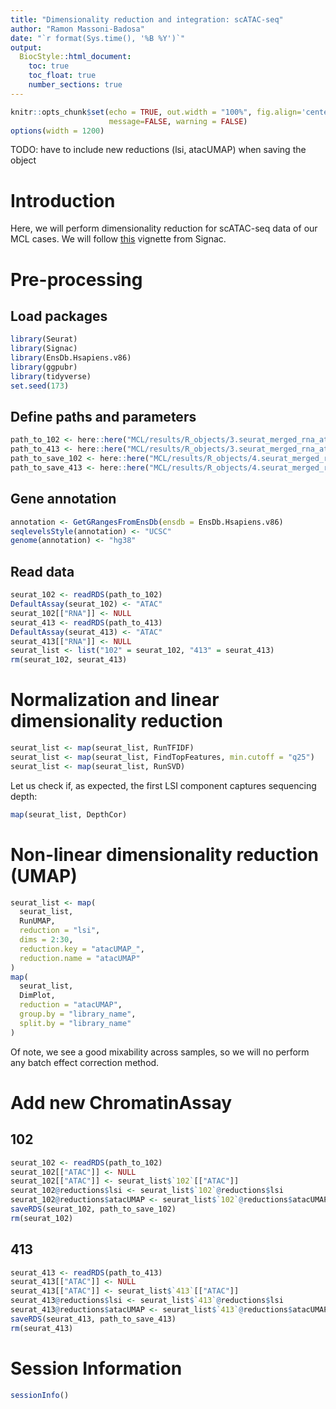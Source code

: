 ```yaml
---
title: "Dimensionality reduction and integration: scATAC-seq"
author: "Ramon Massoni-Badosa"
date: "`r format(Sys.time(), '%B %Y')`"
output: 
  BiocStyle::html_document:
    toc: true
    toc_float: true
    number_sections: true
---
```


```r
knitr::opts_chunk$set(echo = TRUE, out.width = "100%", fig.align='center', 
                      message=FALSE, warning = FALSE)
options(width = 1200)
```

TODO: have to include new reductions (lsi, atacUMAP) when saving the object 


# Introduction

Here, we will perform dimensionality reduction for scATAC-seq data of our MCL cases. We will follow [this](https://satijalab.org/signac/articles/pbmc_vignette.html) vignette from Signac.


# Pre-processing

## Load packages

```r
library(Seurat)
library(Signac)
library(EnsDb.Hsapiens.v86)
library(ggpubr)
library(tidyverse)
set.seed(173)
```


## Define paths and parameters

```r
path_to_102 <- here::here("MCL/results/R_objects/3.seurat_merged_rna_atac_102.rds")
path_to_413 <- here::here("MCL/results/R_objects/3.seurat_merged_rna_atac_413.rds")
path_to_save_102 <- here::here("MCL/results/R_objects/4.seurat_merged_rna_unprocessed_atac_processed_102.rds")
path_to_save_413 <- here::here("MCL/results/R_objects/4.seurat_merged_rna_unprocessed_atac_processed_413.rds")
```


## Gene annotation

```r
annotation <- GetGRangesFromEnsDb(ensdb = EnsDb.Hsapiens.v86)
seqlevelsStyle(annotation) <- "UCSC"
genome(annotation) <- "hg38"
```


## Read data

```r
seurat_102 <- readRDS(path_to_102)
DefaultAssay(seurat_102) <- "ATAC"
seurat_102[["RNA"]] <- NULL
seurat_413 <- readRDS(path_to_413)
DefaultAssay(seurat_413) <- "ATAC"
seurat_413[["RNA"]] <- NULL
seurat_list <- list("102" = seurat_102, "413" = seurat_413)
rm(seurat_102, seurat_413)
```


# Normalization and linear dimensionality reduction

```r
seurat_list <- map(seurat_list, RunTFIDF)
seurat_list <- map(seurat_list, FindTopFeatures, min.cutoff = "q25")
seurat_list <- map(seurat_list, RunSVD)
```

Let us check if, as expected, the first LSI component captures sequencing depth:

```r
map(seurat_list, DepthCor)
```


# Non-linear dimensionality reduction (UMAP)

```r
seurat_list <- map(
  seurat_list,
  RunUMAP,
  reduction = "lsi",
  dims = 2:30,
  reduction.key = "atacUMAP_",
  reduction.name = "atacUMAP"
)
map(
  seurat_list,
  DimPlot,
  reduction = "atacUMAP",
  group.by = "library_name",
  split.by = "library_name"
)
```

Of note, we see a good mixability across samples, so we will no perform any batch effect correction method.


# Add new ChromatinAssay

## 102

```r
seurat_102 <- readRDS(path_to_102)
seurat_102[["ATAC"]] <- NULL
seurat_102[["ATAC"]] <- seurat_list$`102`[["ATAC"]]
seurat_102@reductions$lsi <- seurat_list$`102`@reductions$lsi
seurat_102@reductions$atacUMAP <- seurat_list$`102`@reductions$atacUMAP
saveRDS(seurat_102, path_to_save_102)
rm(seurat_102)
```


## 413

```r
seurat_413 <- readRDS(path_to_413)
seurat_413[["ATAC"]] <- NULL
seurat_413[["ATAC"]] <- seurat_list$`413`[["ATAC"]]
seurat_413@reductions$lsi <- seurat_list$`413`@reductions$lsi
seurat_413@reductions$atacUMAP <- seurat_list$`413`@reductions$atacUMAP
saveRDS(seurat_413, path_to_save_413)
rm(seurat_413)
```


# Session Information

```r
sessionInfo()
```

